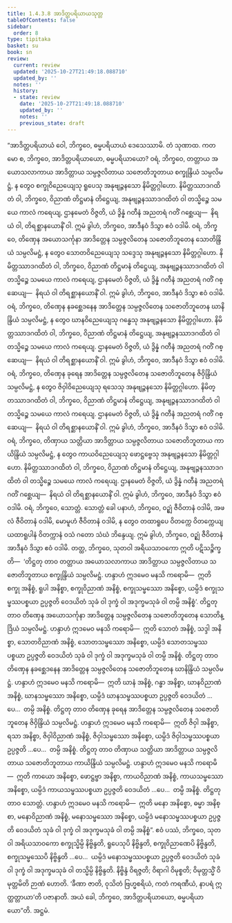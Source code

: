 ```yaml
---
title: 1.4.3.8 အာဒိတ္တပရိယာယသုတ္တ
tableOfContents: false
sidebar:
  order: 8
type: tipitaka
basket: su
book: sn
review:
  current: review
  updated: '2025-10-27T21:49:18.088710'
  updated_by: ''
  notes: ''
  history:
  - state: review
    date: '2025-10-27T21:49:18.088710'
    updated_by: ''
    notes: ''
    previous_state: draft
---
```



<ReviewStatus review={frontmatter.review} showDetails={true} />

<HypothesisAnnotation frontmatter={frontmatter} />

<DynamicBreadcrumb />

<Division number="235" book="sn" e="ch" v="18" p="314">

<Paragraph number="977" book="sn">
“အာဒိတ္တပရိယာယံ ဝေါ, ဘိက္ခဝေ, ဓမ္မပရိယာယံ ဒေသေဿာမိ. တံ သုဏာထ. ကတမော စ, ဘိက္ခဝေ, အာဒိတ္တပရိယာယော, ဓမ္မပရိယာယော? ဝရံ, ဘိက္ခဝေ, တတ္တာယ အယောသလာကာယ အာဒိတ္တာယ သမ္ပဇ္ဇလိတာယ သဇောတိဘူတာယ စက္ခုန္ဒြိယံ သမ္ပလိမဋ္ဌံ, န တွေဝ စက္ခုဝိညေယျေသု ရူပေသု အနုဗျဉ္ဇနသော နိမိတ္တဂ္ဂါဟော. နိမိတ္တဿာဒဂထိတံ ဝါ, ဘိက္ခဝေ, ဝိညာဏံ တိဋ္ဌမာနံ တိဋ္ဌေယျ, အနုဗျဉ္ဇနဿာဒဂထိတံ ဝါ တသ္မိဉ္စေ သမယေ ကာလံ ကရေယျ, ဌာနမေတံ ဝိဇ္ဇတိ, ယံ ဒွိန္နံ ဂတီနံ အညတရံ ဂတိံ ဂစ္ဆေယျ—  နိရယံ ဝါ, တိရစ္ဆာနယောနိံ ဝါ. ဣမံ ခွါဟံ, ဘိက္ခဝေ, အာဒီနဝံ ဒိသွာ ဧဝံ ဝဒါမိ.
</Paragraph>

<Paragraph number="978" book="sn">
ဝရံ, ဘိက္ခဝေ, တိဏှေန အယောသင်္ကုနာ အာဒိတ္တေန သမ္ပဇ္ဇလိတေန သဇောတိဘူတေန သောတိန္ဒြိယံ သမ္ပလိမဋ္ဌံ, န တွေဝ သောတဝိညေယျေသု သဒ္ဒေသု အနုဗျဉ္ဇနသော နိမိတ္တဂ္ဂါဟော. နိမိတ္တဿာဒဂထိတံ ဝါ, ဘိက္ခဝေ, ဝိညာဏံ တိဋ္ဌမာနံ တိဋ္ဌေယျ, အနုဗျဉ္ဇနဿာဒဂထိတံ ဝါ တသ္မိဉ္စေ သမယေ ကာလံ ကရေယျ, ဌာနမေတံ ဝိဇ္ဇတိ, ယံ ဒွိန္နံ ဂတီနံ အညတရံ ဂတိံ ဂစ္ဆေယျ—  နိရယံ ဝါ တိရစ္ဆာနယောနိံ ဝါ. ဣမံ ခွါဟံ, ဘိက္ခဝေ, အာဒီနဝံ ဒိသွာ ဧဝံ ဝဒါမိ.
</Paragraph>

<Paragraph number="979" book="sn">
ဝရံ, ဘိက္ခဝေ, တိဏှေန နခစ္ဆေဒနေန အာဒိတ္တေန သမ္ပဇ္ဇလိတေန သဇောတိဘူတေန ဃာနိန္ဒြိယံ သမ္ပလိမဋ္ဌံ, န တွေဝ ဃာနဝိညေယျေသု ဂန္ဓေသု အနုဗျဉ္ဇနသော နိမိတ္တဂ္ဂါဟော. နိမိတ္တဿာဒဂထိတံ ဝါ, ဘိက္ခဝေ, ဝိညာဏံ တိဋ္ဌမာနံ တိဋ္ဌေယျ, အနုဗျဉ္ဇနဿာဒဂထိတံ ဝါ တသ္မိဉ္စေ သမယေ ကာလံ ကရေယျ. ဌာနမေတံ ဝိဇ္ဇတိ, ယံ ဒွိန္နံ ဂတီနံ အညတရံ ဂတိံ ဂစ္ဆေယျ—  နိရယံ ဝါ တိရစ္ဆာနယောနိံ ဝါ. ဣမံ ခွါဟံ, ဘိက္ခဝေ, အာဒီနဝံ ဒိသွာ ဧဝံ ဝဒါမိ.
</Paragraph>

<Paragraph number="980" book="sn">
ဝရံ, ဘိက္ခဝေ, တိဏှေန ခုရေန အာဒိတ္တေန သမ္ပဇ္ဇလိတေန သဇောတိဘူတေန ဇိဝှိန္ဒြိယံ သမ္ပလိမဋ္ဌံ, န တွေဝ ဇိဝှါဝိညေယျေသု ရသေသု အနုဗျဉ္ဇနသော နိမိတ္တဂ္ဂါဟော. နိမိတ္တဿာဒဂထိတံ ဝါ, ဘိက္ခဝေ, ဝိညာဏံ တိဋ္ဌမာနံ တိဋ္ဌေယျ, အနုဗျဉ္ဇနဿာဒဂထိတံ ဝါ တသ္မိဉ္စေ သမယေ ကာလံ ကရေယျ. ဌာနမေတံ ဝိဇ္ဇတိ, ယံ ဒွိန္နံ ဂတီနံ အညတရံ ဂတိံ ဂစ္ဆေယျ—  နိရယံ ဝါ တိရစ္ဆာနယောနိံ ဝါ. ဣမံ ခွါဟံ, ဘိက္ခဝေ, အာဒီနဝံ ဒိသွာ ဧဝံ ဝဒါမိ.
</Paragraph>

<Paragraph number="981" book="sn">
ဝရံ, ဘိက္ခဝေ, တိဏှာယ သတ္တိယာ အာဒိတ္တာယ သမ္ပဇ္ဇလိတာယ သဇောတိဘူတာယ ကာယိန္ဒြိယံ သမ္ပလိမဋ္ဌံ, န တွေဝ ကာယဝိညေယျေသု ဖောဋ္ဌဗ္ဗေသု အနုဗျဉ္ဇနသော နိမိတ္တဂ္ဂါဟော. နိမိတ္တဿာဒဂထိတံ ဝါ, ဘိက္ခဝေ, ဝိညာဏံ တိဋ္ဌမာနံ တိဋ္ဌေယျ, အနုဗျဉ္ဇနဿာဒဂထိတံ ဝါ တသ္မိဉ္စေ သမယေ ကာလံ ကရေယျ. ဌာနမေတံ ဝိဇ္ဇတိ, ယံ ဒွိန္နံ ဂတီနံ အညတရံ ဂတိံ ဂစ္ဆေယျ—  နိရယံ ဝါ တိရစ္ဆာနယောနိံ ဝါ. ဣမံ ခွါဟံ, ဘိက္ခဝေ, အာဒီနဝံ ဒိသွာ ဧဝံ ဝဒါမိ.
</Paragraph>

<Paragraph number="982" book="sn">
ဝရံ, ဘိက္ခဝေ, သောတ္တံ. သောတ္တံ ခေါ ပနာဟံ, ဘိက္ခဝေ, ဝဉ္ဈံ ဇီဝိတာနံ ဝဒါမိ, အဖလံ ဇီဝိတာနံ ဝဒါမိ, မောမူဟံ ဇီဝိတာနံ ဝဒါမိ, န တွေဝ တထာရူပေ ဝိတက္ကေ ဝိတက္ကေယျ ယထာရူပါနံ ဝိတက္ကာနံ ဝသံ ဂတော သံဃံ ဘိန္ဒေယျ. ဣမံ ခွါဟံ, ဘိက္ခဝေ, ဝဉ္ဈံ ဇီဝိတာနံ အာဒီနဝံ ဒိသွာ ဧဝံ ဝဒါမိ.
</Paragraph>

<Paragraph number="983" book="sn">
တတ္ထ, ဘိက္ခဝေ, သုတဝါ အရိယသာဝကော ဣတိ ပဋိသဉ္စိက္ခတိ—  ‘တိဋ္ဌတု တာဝ တတ္တာယ အယောသလာကာယ အာဒိတ္တာယ သမ္ပဇ္ဇလိတာယ သဇောတိဘူတာယ စက္ခုန္ဒြိယံ သမ္ပလိမဋ္ဌံ. ဟန္ဒာဟံ ဣဒမေဝ မနသိ ကရောမိ—  ဣတိ စက္ခု အနိစ္စံ, ရူပါ အနိစ္စာ, စက္ခုဝိညာဏံ အနိစ္စံ, စက္ခုသမ္ဖဿော အနိစ္စော, ယမ္ပိဒံ စက္ခုသမ္ဖဿပစ္စယာ ဥပ္ပဇ္ဇတိ ဝေဒယိတံ သုခံ ဝါ ဒုက္ခံ ဝါ အဒုက္ခမသုခံ ဝါ တမ္ပိ အနိစ္စံ’.
</Paragraph>

<Paragraph number="984" book="sn">
တိဋ္ဌတု တာဝ တိဏှေန အယောသင်္ကုနာ အာဒိတ္တေန သမ္ပဇ္ဇလိတေန သဇောတိဘူတေန သောတိန္ဒြိယံ သမ္ပလိမဋ္ဌံ. ဟန္ဒာဟံ ဣဒမေဝ မနသိ ကရောမိ—  ဣတိ သောတံ အနိစ္စံ, သဒ္ဒါ အနိစ္စာ, သောတဝိညာဏံ အနိစ္စံ, သောတသမ္ဖဿော အနိစ္စော, ယမ္ပိဒံ သောတသမ္ဖဿပစ္စယာ ဥပ္ပဇ္ဇတိ ဝေဒယိတံ သုခံ ဝါ ဒုက္ခံ ဝါ အဒုက္ခမသုခံ ဝါ တမ္ပိ အနိစ္စံ.
</Paragraph>

<Paragraph number="985" book="sn">
တိဋ္ဌတု တာဝ တိဏှေန နခစ္ဆေဒနေန အာဒိတ္တေန သမ္ပဇ္ဇလိတေန သဇောတိဘူတေန ဃာနိန္ဒြိယံ သမ္ပလိမဋ္ဌံ. ဟန္ဒာဟံ ဣဒမေဝ မနသိ ကရောမိ—  ဣတိ ဃာနံ အနိစ္စံ, ဂန္ဓာ အနိစ္စာ, ဃာနဝိညာဏံ အနိစ္စံ, ဃာနသမ္ဖဿော အနိစ္စော, ယမ္ပိဒံ ဃာနသမ္ဖဿပစ္စယာ ဥပ္ပဇ္ဇတိ ဝေဒယိတံ …ပေ…  တမ္ပိ အနိစ္စံ.
</Paragraph>

<Paragraph number="986" book="sn">
တိဋ္ဌတု တာဝ တိဏှေန ခုရေန အာဒိတ္တေန သမ္ပဇ္ဇလိတေန သဇောတိဘူတေန ဇိဝှိန္ဒြိယံ သမ္ပလိမဋ္ဌံ. ဟန္ဒာဟံ ဣဒမေဝ မနသိ ကရောမိ—  ဣတိ ဇိဝှါ အနိစ္စာ, ရသာ အနိစ္စာ, ဇိဝှါဝိညာဏံ အနိစ္စံ, ဇိဝှါသမ္ဖဿော အနိစ္စော, ယမ္ပိဒံ ဇိဝှါသမ္ဖဿပစ္စယာ ဥပ္ပဇ္ဇတိ …ပေ…  တမ္ပိ အနိစ္စံ.
</Paragraph>

<Paragraph number="987" book="sn">
တိဋ္ဌတု တာဝ တိဏှာယ သတ္တိယာ အာဒိတ္တာယ သမ္ပဇ္ဇလိတာယ သဇောတိဘူတာယ ကာယိန္ဒြိယံ သမ္ပလိမဋ္ဌံ. ဟန္ဒာဟံ ဣဒမေဝ မနသိ ကရောမိ—  ဣတိ ကာယော အနိစ္စော, ဖောဋ္ဌဗ္ဗာ အနိစ္စာ, ကာယဝိညာဏံ အနိစ္စံ, ကာယသမ္ဖဿော အနိစ္စော, ယမ္ပိဒံ ကာယသမ္ဖဿပစ္စယာ ဥပ္ပဇ္ဇတိ ဝေဒယိတံ …ပေ…  တမ္ပိ အနိစ္စံ.
</Paragraph>

<Paragraph number="988" book="sn">
တိဋ္ဌတု တာဝ သောတ္တံ. ဟန္ဒာဟံ ဣဒမေဝ မနသိ ကရောမိ—  ဣတိ မနော အနိစ္စော, ဓမ္မာ အနိစ္စာ, မနောဝိညာဏံ အနိစ္စံ, မနောသမ္ဖဿော အနိစ္စော, ယမ္ပိဒံ မနောသမ္ဖဿပစ္စယာ ဥပ္ပဇ္ဇတိ ဝေဒယိတံ သုခံ ဝါ ဒုက္ခံ ဝါ အဒုက္ခမသုခံ ဝါ တမ္ပိ အနိစ္စံ”.
</Paragraph>

<Paragraph number="989" book="sn">
ဧဝံ ပဿံ, ဘိက္ခဝေ, သုတဝါ အရိယသာဝကော စက္ခုသ္မိမ္ပိ နိဗ္ဗိန္ဒတိ, ရူပေသုပိ နိဗ္ဗိန္ဒတိ, စက္ခုဝိညာဏေပိ နိဗ္ဗိန္ဒတိ, စက္ခုသမ္ဖဿေပိ နိဗ္ဗိန္ဒတိ …ပေ…  ယမ္ပိဒံ မနောသမ္ဖဿပစ္စယာ ဥပ္ပဇ္ဇတိ ဝေဒယိတံ သုခံ ဝါ ဒုက္ခံ ဝါ အဒုက္ခမသုခံ ဝါ တသ္မိမ္ပိ နိဗ္ဗိန္ဒတိ. နိဗ္ဗိန္ဒံ ဝိရဇ္ဇတိ; ဝိရာဂါ ဝိမုစ္စတိ; ဝိမုတ္တသ္မိံ ဝိမုတ္တမိတိ ဉာဏံ ဟောတိ. ‘ခီဏာ ဇာတိ, ဝုသိတံ ဗြဟ္မစရိယံ, ကတံ ကရဏီယံ, နာပရံ ဣတ္ထတ္တာယာ’တိ ပဇာနာတိ. အယံ ခေါ, ဘိက္ခဝေ, အာဒိတ္တပရိယာယော, ဓမ္မပရိယာယော”တိ.

</Paragraph>
</Division>

<Paragraph number="990" type="center" book="sn">
အဋ္ဌမံ.
</Paragraph>